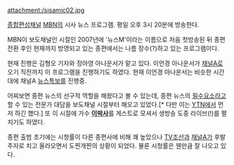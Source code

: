 attachment:/sisamic02.jpg

[[종합편성채널]] [[MBN]]의 시사 뉴스 프로그램. 평일 오후 3시 20분에 방송한다.

MBN이 보도채널인 시절인 2007년에 '뉴스M'이라는 이름으로 처음 첫방송된 뒤 종편 전환 후인 현재까지 방영되고 있는 종편에서는 나름 장수(?)하고 있는 프로그램이다.

현재 진행은 김형오 기자와 정아영 아나운서가 맡고 있다. 이언경 아나운서가 [[채널A]]로 오기 직전까지 이 프로그램을 진행하기도 하였다. 현재 이언경 아나운서는 비슷한 시간대에 채널A [[뉴스특보]]를 진행중.

어찌보면 종편 뉴스의 선구적 역할을 해왔다고 볼 수 있는데, 종편 뉴스의 [[필수요소]]라고 할 수 있는 전문가 대담을 보도채널 시절부터 해오고 있었다.[* 다만 이는 [[YTN]]에서 먼저 하긴 했다.] 또 이 시절에 가수 '''[[이박사]]'''를 게스트로 모셔서 생방송 도중 라이브(!)를 펼치기도 하였다.

종편 출범 초기에는 시청률이 다른 종편사에 비해 꽤 높았으나 [[TV조선]]과 [[채널A]]가 후발주자로 치고 올라오면서 도찐개찐의 상황이 되었다. 물론 시청률은 웬만큼 잘 나오고 있다.
